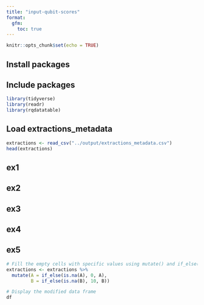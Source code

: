 ```yaml
---
title: "input-qubit-scores"
format:
  gfm:
    toc: true
---
```



```r
knitr::opts_chunk$set(echo = TRUE)
```
## Install packages


## Include packages
```r
library(tidyverse)
library(readr)
library(rqdatatable)
```

## Load extractions_metadata
```r
extractions <- read_csv("../output/extractions_metadata.csv")
head(extractions)
```


## ex1

## ex2

## ex3

## ex4

## ex5
```r
# Fill the empty cells with specific values using mutate() and if_else()
extractions <- extractions %>% 
  mutate(A = if_else(is.na(A), 0, A),
         B = if_else(is.na(B), 10, B))

# Display the modified data frame
df


```